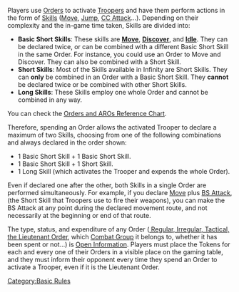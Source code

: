 {{n5-section-basic-rules}}


Players use [[Orders]] to activate [[Troopers]] and have them perform actions in the form of [[Skills]] ([[Move]], [[Jump]], [[CC Attack]]...). Depending on their complexity and the in-game time taken, Skills are divided into:
* '''Basic Short Skills''': These skills are '''[[Move]]''', '''[[Discover]]''', and '''[[Idle]]'''. They can be declared twice, or can be combined with a different Basic Short Skill in the same Order. For instance, you could use an Order to Move and Discover. They can also be combined with a Short Skill.
* '''Short Skills''': Most of the Skills available in Infinity are Short Skills. They can '''only''' be combined in an Order with a Basic Short Skill. They '''cannot''' be declared twice or be combined with other Short Skills.
* '''Long Skills''': These Skills employ one whole Order and cannot be combined in any way.

You can check the [[Orders and AROs Reference Chart]].


{{image | name=n5/eng-composition-of-order-n5.jpg | style=full }}


Therefore, spending an Order allows the activated Trooper to declare a maximum of two Skills, choosing from one of the following combinations and always declared in the order shown:

* 1 Basic Short Skill + 1 Basic Short Skill.
* 1 Basic Short Skill + 1 Short Skill.
* 1 Long Skill (which activates the Trooper and expends the whole Order).


{{Important-start}}
Even if declared one after the other, both Skills in a single Order are performed simultaneously. For example, if you declare [[Move]] plus [[BS Attack]], (the Short Skill that Troopers use to fire their weapons), you can make the BS Attack at any point during the declared movement route, and not necessarily at the beginning or end of that route.
{{Important-end}}


{{Important-start}}
The type, status, and expenditure of any Order ([[Orders_and_the_Order_Pool#Types_of_Orders | Regular, Irregular, Tactical, the Lieutenant Order]], which [[Combat Group]] it belongs to, whether it has been spent or not...) is [[Open Information]]. Players must place the Tokens for each and every one of their Orders in a visible place on the gaming table, and they must inform their opponent every time they spend an Order to activate a Trooper, even if it is the Lieutenant Order.
{{Important-end}}



{{n5-section-basic-rules}}



[[Category:Basic Rules]]
